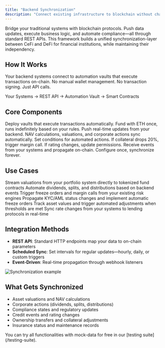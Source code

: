 ```yaml
---
title: "Backend Synchronization"
description: "Connect existing infrastructure to blockchain without changing any code. Stream real-time data and automate on-chain operations."
---
```


Bridge your traditional systems with blockchain protocols. Push data updates, execute business logic, and automate compliance—all through standard REST APIs. This framework builds a unified synchronization-layer between CeFi and DeFi for financial institutions, while maintaining their independency.

## How It Works

Your backend systems connect to automation vaults that execute transactions on-chain. No manual wallet management. No transaction signing. Just API calls.

Your Systems → REST API → Automation Vault → Smart Contracts

## Core Components

<CardGroup cols={2}>
  <Card title="Automation Vaults" icon="robot">
    Deploy vaults that execute transactions automatically. Fund with ETH once, runs indefinitely based on your rules.
  </Card>
  
  <Card title="Data Streaming" icon="link">
    Push real-time updates from your backend. NAV calculations, valuations, and corporate actions sync automatically.
  </Card>
  
  <Card title="Rule Engine" icon="gavel">
    Set conditions for automated actions. If collateral drops 20%, trigger margin call. If rating changes, update permissions.
  </Card>
  
  <Card title="Webhook Listeners" icon="webhook">
    Receive events from your systems and propagate on-chain. Configure once, synchronize forever.
  </Card>
</CardGroup>

## Use Cases

<CardGroup cols={3}>
  <Card title="Fund NAV Updates">
    Stream valuations from your portfolio system directly to tokenized fund contracts
  </Card>
  
  <Card title="Corporate Actions">
    Automate dividends, splits, and distributions based on backend events
  </Card>
  
  <Card title="Risk Management">
    Trigger freeze orders and margin calls from your existing risk engines
  </Card>
  
  <Card title="Compliance Updates">
    Propagate KYC/AML status changes and implement automatic freeze orders
  </Card>
  
  <Card title="Collateral Monitoring">
    Track asset values and trigger automated adjustments when thresholds are met
  </Card>
  
  <Card title="Interest Rate Updates">
    Sync rate changes from your systems to lending protocols in real-time
  </Card>
</CardGroup>

## Integration Methods

- **REST API**: Standard HTTP endpoints map your data to on-chain parameters  
- **Scheduled Sync**: Set intervals for regular updates—hourly, daily, or custom triggers  
- **Event-Driven**: Real-time propagation through webhook listeners 

![Synchronization example](/images/sync.png)

## What Gets Synchronized

- Asset valuations and NAV calculations
- Corporate actions (dividends, splits, distributions)
- Compliance states and regulatory updates
- Credit events and rating changes
- Ownership transfers and collateral adjustments
- Insurance status and maintenance records

<Note>
You can try all functionalities with mock-data for free in our [testing suite](/testing-suite).
</Note>
